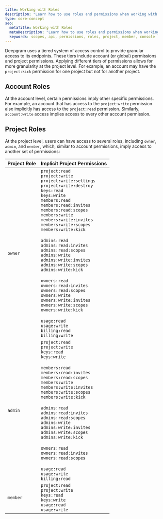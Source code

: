 ---
title: Working with Roles
description: "Learn how to use roles and permissions when working with the Deepgram API and Console."
type: core-concept
seo:
  metaTitle: Working with Roles
  metaDescription: "Learn how to use roles and permissions when working with the Deepgram API and Console."
  keywords: scopes, api, permissions, roles, project, member, console
---

Deepgram uses a tiered system of access control to provide granular access to its endpoints. These tiers include account (or global) permissions and project permissions. Applying different tiers of permissions allows for more granularity at the project level. For example, an account may have the `project:kick` permission for one project but not for another project.

## Account Roles

At the account level, certain permissions imply other specific permissions. For example, an account that has access to the `project:write` permission also implicitly has access to the `project:read` permission. Similarly, `account:write` access implies access to every other account permission.

## Project Roles

At the project level, users can have access to several roles, including `owner`, `admin`, and `member`, which, similar to account permissions, imply access to another set of permissions:

Project Role | Implicit Project Permissions
---|---
`owner` | `project:read`<br />`project:write`<br />`project:write:settings`<br />`project:write:destroy`<br />`keys:read`<br />`keys:write`<br />`members:read`<br />`members:read:invites`<br />`members:read:scopes`<br />`members:write`<br />`members:write:invites`<br />`members:write:scopes`<br />`members:write:kick`<br /><br />`admins:read`<br />`admins:read:invites`<br />`admins:read:scopes`<br />`admins:write`<br />`admins:write:invites`<br />`admins:write:scopes`<br />`admins:write:kick`<br /><br />`owners:read`<br />`owners:read:invites`<br />`owners:read:scopes`<br />`owners:write`<br />`owners:write:invites`<br />`owners:write:scopes`<br />`owners:write:kick`<br /><br />`usage:read`<br />`usage:write`<br />`billing:read`<br />`billing:write`
`admin` | `project:read`<br />`project:write`<br />`keys:read`<br />`keys:write`<br /><br />`members:read`<br />`members:read:invites`<br />`members:read:scopes`<br />`members:write`<br />`members:write:invites`<br />`members:write:scopes`<br />`members:write:kick`<br /><br />`admins:read`<br />`admins:read:invites`<br />`admins:read:scopes`<br />`admins:write`<br />`admins:write:invites`<br />`admins:write:scopes`<br />`admins:write:kick`<br /><br />`owners:read`<br />`owners:read:invites`<br />`owners:read:scopes`<br /><br />`usage:read`<br />`usage:write`<br />`billing:read`
`member` | `project:read`<br />`project:write`<br />`keys:read`<br />`keys:write`<br />`usage:read`<br />`usage:write`
